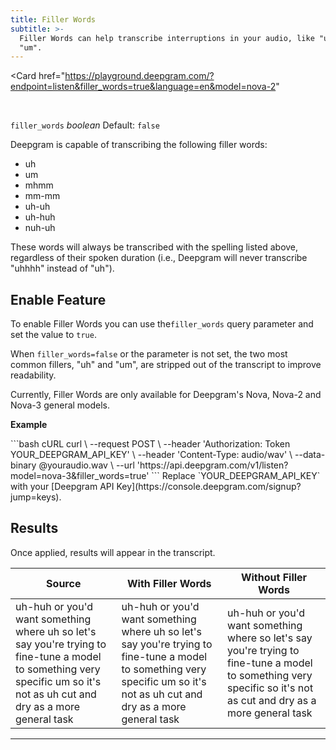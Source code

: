 ```yaml
---
title: Filler Words
subtitle: >-
  Filler Words can help transcribe interruptions in your audio, like "uh" and
  "um".
---
```


<Card 
    href="https://playground.deepgram.com/?endpoint=listen&filler_words=true&language=en&model=nova-2"
>
  <Markdown src="/snippets/playground-card.mdx" />
</Card>
<br/>

`filler_words` *boolean* Default: `false`

<div class="flex flex-row gap-2">
  <Markdown src="/snippets/stt-batch-available.mdx" /> <Markdown src="/snippets/stt-stream-unavailable.mdx" /> <Markdown src="/snippets/english.mdx" />
</div>

Deepgram is capable of transcribing the following filler words:

* uh
* um
* mhmm
* mm-mm
* uh-uh
* uh-huh
* nuh-uh

These words will always be transcribed with the spelling listed above, regardless of their spoken duration (i.e., Deepgram will never transcribe "uhhhh" instead of "uh").

## Enable Feature

To enable Filler Words you can use the`filler_words` query parameter and set the value to `true`.

When `filler_words=false` or the parameter is not set, the two most common fillers, "uh" and "um", are stripped out of the transcript to improve readability.

<Info>
  Currently, Filler Words are only available for Deepgram's Nova, Nova-2 and Nova-3 general models.
</Info>

**Example**

<CodeGroup>
  ```bash cURL
  curl \
    --request POST \
    --header 'Authorization: Token YOUR_DEEPGRAM_API_KEY' \
    --header 'Content-Type: audio/wav' \
    --data-binary @youraudio.wav \
    --url 'https://api.deepgram.com/v1/listen?model=nova-3&filler_words=true'
  ```
</CodeGroup>

<Warning>
  Replace `YOUR_DEEPGRAM_API_KEY` with your [Deepgram API Key](https://console.deepgram.com/signup?jump=keys).
</Warning>

## Results

Once applied, results will appear in the transcript.

| Source                                                                                                                                                                     | With Filler Words                                                                                                                                                          | Without Filler Words                                                                                                                                              |
| -------------------------------------------------------------------------------------------------------------------------------------------------------------------------- | -------------------------------------------------------------------------------------------------------------------------------------------------------------------------- | ----------------------------------------------------------------------------------------------------------------------------------------------------------------- |
| uh-huh or you'd want something where uh so let's say you're trying to fine-tune a model to something very specific um so it's not as uh cut and dry as a more general task | uh-huh or you'd want something where uh so let's say you're trying to fine-tune a model to something very specific um so it's not as uh cut and dry as a more general task | uh-huh or you'd want something where so let's say you're trying to fine-tune a model to something very specific so it's not as cut and dry as a more general task |

***
